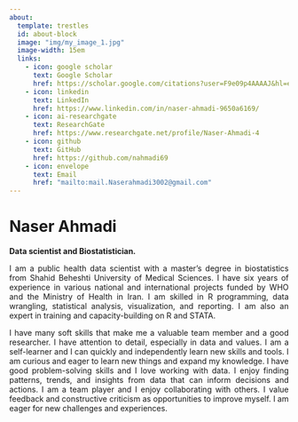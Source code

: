 ```yaml
---
about:
  template: trestles
  id: about-block
  image: "img/my_image_1.jpg"
  image-width: 15em
  links:
    - icon: google scholar
      text: Google Scholar
      href: https://scholar.google.com/citations?user=F9e09p4AAAAJ&hl=en
    - icon: linkedin
      text: LinkedIn
      href: https://www.linkedin.com/in/naser-ahmadi-9650a6169/
    - icon: ai-researchgate  
      text: ResearchGate
      href: https://www.researchgate.net/profile/Naser-Ahmadi-4
    - icon: github
      text: GitHub
      href: https://github.com/nahmadi69
    - icon: envelope
      text: Email
      href: "mailto:mail.Naserahmadi3002@gmail.com"  
---
```



# **Naser Ahmadi**

**Data scientist and Biostatistician.**

::: {style="text-align: justify"}
I am a public health data scientist with a master's degree in biostatistics from Shahid Beheshti University of Medical Sciences. I have six years of experience in various national and international projects funded by WHO and the Ministry of Health in Iran. I am skilled in R programming, data wrangling, statistical analysis, visualization, and reporting. I am also an expert in training and capacity-building on R and STATA.

I have many soft skills that make me a valuable team member and a good researcher. I have attention to detail, especially in data and values. I am a self-learner and I can quickly and independently learn new skills and tools. I am curious and eager to learn new things and expand my knowledge. I have good problem-solving skills and I love working with data. I enjoy finding patterns, trends, and insights from data that can inform decisions and actions. I am a team player and I enjoy collaborating with others. I value feedback and constructive criticism as opportunities to improve myself. I am eager for new challenges and experiences.
:::



